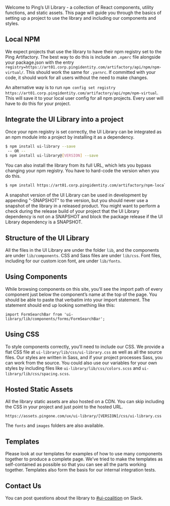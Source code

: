 Welcome to Ping’s UI Library - a collection of React components, utility functions, and static assets. This page will guide you through the basics of setting up a project to use the library and including our components and styles.

## Local NPM
We expect projects that use the library to have their npm registry set to the Ping Artifactory. The best way to do this is include an `.npmrc` file alongside your package.json with the entry `registry=https://art01.corp.pingidentity.com/artifactory/api/npm/npm-virtual/`. This should work the same for `.yarnrc`. If committed with your code, it should work for all users without the need to make changes.

An alternative way is to run `npm config set registry https://art01.corp.pingidentity.com/artifactory/api/npm/npm-virtual`. This will save it to your local user config for all npm projects. Every user will have to do this for your project.


## Integrate the UI Library into a project

Once your npm registry is set correctly, the UI Library can be integrated as an npm module into a project by installing it as a dependency.

```bash
$ npm install ui-library --save
 -- OR --
$ npm install ui-library@[VERSION] --save
```

You can also install the library from its full URL, which lets you bypass changing your npm registry. You have to hard-code the version when you do this.

```bash
$ npm install https://art01.corp.pingidentity.com/artifactory/npm-local/ui-library/-/ui-library-[VERSION].tgz --save
```

A snapshot version of the UI Library can be used in development by appending "-SNAPSHOT" to the version, but you should never use a snapshot of the library in a released product. You might want to perform a check during the release build of your project that the UI Library dependency is not on a SNAPSHOT and block the package release if the UI Library dependency is a SNAPSHOT.

## Structure of the UI Library
All the files in the UI Library are under the folder `lib`, and the components are under `lib/components`. CSS and Sass files are under `lib/css`. Font files, including for our custom icon font, are under `lib/fonts`.

## Using Components
While browsing components on this site, you’ll see the import path of every component just below the component’s name at the top of the page. You should be able to paste that verbatim into your import statement. The statement should end up looking something like this:

```code
import FormSearchBar from 'ui-library/lib/components/forms/FormSearchBar';
```

## Using CSS
To style components correctly, you’ll need to include our CSS. We provide a flat CSS file at `ui-library/lib/css/ui-library.css` as well as all the source files. Our styles are written in Sass, and if your project processes Sass, you can work from the source. You could also use our variables for your own styles by including files like `ui-library/lib/css/colors.scss` and `ui-library/lib/css/spacing.scss`.

## Hosted Static Assets
All the library static assets are also hosted on a CDN. You can skip including the CSS in your project and just point to the hosted URL.

```url
https://assets.pingone.com/ux/ui-library/[VERSION]/css/ui-library.css
```

The `fonts` and `images` folders are also available.

## Templates
Please look at our templates for examples of how to use many components together to produce a complete page. We’ve tried to make the templates as self-contained as possible so that you can see all the parts working together. Templates also form the basis for our internal integration tests.

## Contact Us
You can post questions about the library to [#ui-coalition](https://pingidentity.slack.com/messages/C0P4USREK) on Slack.
